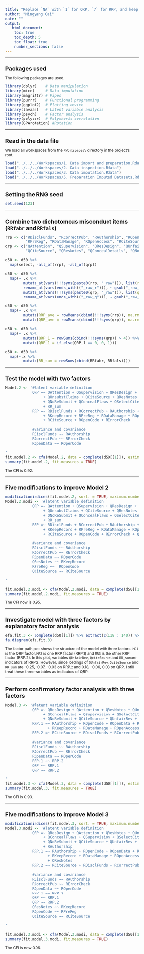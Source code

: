 ```yaml
---
title: "Replace `NA` with `1` for QRP, `7` for RRP, and keep items with over 20% `NA` answers"
author: "Mingyang Cai"
date: ""
output: 
   html_document:
    toc: true
    toc_depth: 5
    toc_float: true
    number_sections: false
---
```

  
<style type="text/css">
  
body{ /* Normal  */
  font-size: 12px;
  }
td {  /* Table  */
  font-size: 12px;
}
h1.title {
  font-size: 18px;
  color: DarkBlue;
}
h1 { /* Header 1 */
  font-size: 18px;
}
h2 { /* Header 2 */
  font-size: 18px;
}
h3 { /* Header 3 */
  font-size: 18px;
}
code.r{ /* Code block */
  font-size: 12px;
}
pre { /* Code block - determines code spacing between lines */
  font-size: 14px;
}
</style>

---

# Packages used
The following packages are used.  
```r
library(dplyr)    # Data manipulation  
library(mice)     # Data imputation  
library(magrittr) # Pipes  
library(purrr)    # Functional programming  
library(ggplot2)  # Plotting device  
library(lavaan)   # Latent variable analysis  
library(psych)    # Factor analysis  
library(polycor)  # Polychoric correlation  
library(GPArotation) #Rotation   
```

---

# Read in the data file
We load all workspaces from the `\Workspaces\` directory in the project's root.
```r
load("../../../Workspaces/1. Data import and preparation.Rdata")
load("../../../Workspaces/2. Data inspection.Rdata")
load("../../../Workspaces/3. Data imputation.Rdata")
load("../../../Workspaces/5. Preparation Imputed Datasets.Rdata")
```

---

# Setting the RNG seed
```r
set.seed(123)
```

---

# Combine two dichotomous misconduct items (`RRfabr` and `RRfals`) 
```r
rrp <- c("RDisclFunds", "RCorrectPub", "RAuthorship", "ROpenData", "RKeepRecord", 
         "RPreReg", "RDataManage", "ROpenAccess", "RCiteSource", "ROpenCode", "RErrorCheck")
qrp <- c("QAttention", "QSupervision", "QResDesign", "QUnfairRev", "QUnsubstClaims", 
         "QCiteSource", "QResNotes", "QConcealDetails", "QNoReSubmit", "QConcealFlaws", "QSelectCites")

d50 <- d50 %>% 
  map(select, -all_of(rrp), -all_of(qrp))

d50 <- d50 %>% 
  map(~ .x %>% 
        mutate_at(vars(!!!syms(paste0(rrp, "_raw"))), list(r = ~ recode(., `0` = 7))) %>% 
        rename_at(vars(ends_with(("_raw_r"))), ~ gsub("_raw_r", "", .x)) %>% 
        mutate_at(vars(!!!syms(paste0(qrp, "_raw"))), list(q = ~ recode(., `0` = 1))) %>% 
        rename_at(vars(ends_with(("_raw_q"))), ~ gsub("_raw_q", "", .x))) 

d50 <- d50 %>% 
  map(~ .x %>% 
        mutate(RRP_ave = rowMeans(cbind(!!!syms(rrp)), na.rm = T)) %>% 
        mutate(QRP_ave = rowMeans(cbind(!!!syms(qrp)), na.rm = T))) 

d50 <- d50 %>% 
  map(~ .x %>% 
        mutate(QRP_1 = rowSums(cbind(!!!syms(qrp)) > 4)) %>% 
        mutate(QRP_1 = if_else(QRP_1 == 0, 0, 1)))

d50 <- d50 %>% 
  map(~.x %>% 
        mutate(RR_sum = rowSums(cbind(RRfabr, RRfals))))

```

---

# Test the model with two factors
```r
Model.2 <- '#latent variable definition
            QRP =~ QAttention + QSupervision + QResDesign + QUnfairRev 
                 + QUnsubstClaims + QCiteSource + QResNotes + QConcealDetails 
                 + QNoReSubmit + QConcealFlaws + QSelectCites 
                 + RR_sum
            RRP =~ RDisclFunds + RCorrectPub + RAuthorship + ROpenData 
                 + RKeepRecord + RPreReg + RDataManage + ROpenAccess 
                 + RCiteSource + ROpenCode + RErrorCheck 
                 
            #variance and covariance
            RDisclFunds ~~ RAuthorship
            RCorrectPub ~~ RErrorCheck
            ROpenData ~~ ROpenCode 

'
fit.model.2 <- cfa(Model.2, data = complete(d50[[1]]), estimator = "WLSMV", std.lv=TRUE)
summary(fit.model.2, fit.measures = TRUE)

```
The CFI is 0.92.

---

# Five modifications to improve Model 2
```r
modificationindices(fit.model.2, sort. = TRUE, maximum.number = 5)
Model.2.modi <- '#latent variable definition
            QRP =~ QAttention + QSupervision + QResDesign + QUnfairRev 
                 + QUnsubstClaims + QCiteSource + QResNotes + QConcealDetails 
                 + QNoReSubmit + QConcealFlaws + QSelectCites + RCiteSource 
                 + RR_sum
            RRP =~ RDisclFunds + RCorrectPub + RAuthorship + ROpenData 
                 + RKeepRecord + RPreReg + RDataManage + ROpenAccess 
                 + RCiteSource + ROpenCode + RErrorCheck + QResNotes 
                 
            #variance and covariance
            RDisclFunds ~~ RAuthorship
            RCorrectPub ~~ RErrorCheck
            ROpenData ~~ ROpenCode
            QResNotes ~~ RKeepRecord
            RPreReg ~~  ROpenCode
            QCiteSource ~~ RCiteSource

'

fit.model.2.modi <- cfa(Model.2.modi, data = complete(d50[[1]]), estimator = "WLSMV", std.lv=TRUE)
summary(fit.model.2.modi, fit.measures = TRUE)
```
The CFI now is 0.95. 


---
 
# Investigate model with three factors by explanatory factor analysis
```r
efa.fit.3 <- complete(d50[[1]]) %>% extract(c(118 : 140)) %>% hetcor(ML = TRUE) %>% use_series(correlations) %>% fa(., nfactors = 3, rotate = "promax")
fa.diagram(efa.fit.3)
```

The factor path plot shows the structure of the model with three factors. `MR1` is the QRP factor, `MR2` is one RRP factor (RRP.1) and `MR3` is the other RRP factor (RRP.2). In this plot, variables `QUnfairRev`, `QciteSource` and `RR_sum`are indicators of RRP.2. However, since loadings of `QUnfairRev`, `QciteSource` and `RR_sum` are -0.25, -0.07, -0.03 on RRP.2 and 0.18, -0.06, 0.03 on QRP. I still treat these three variables as indicators of QRP.  

---

# Perform confirmatory factor analysis with three factors
```r
Model.3 <- '#latent variable definition
            QRP =~ QResDesign + QAttention + QResNotes + QUnsubstClaims
                 + QConcealFlaws + QSupervision + QSelectCites + QConcealDetails
                 + QNoReSubmit + QCiteSource + QUnfairRev + RR_sum 
            RRP.1 =~ RAuthorship + ROpenCode + ROpenData + RPreReg 
                   + RKeepRecord + RDataManage + ROpenAccess + RErrorCheck
            RRP.2 =~ RCiteSource + RDisclFunds + RCorrectPub    
                    
            #variance and covariance
            RDisclFunds ~~ RAuthorship
            RCorrectPub ~~ RErrorCheck
            ROpenData ~~ ROpenCode 
            RRP.1 ~~ RRP.2
            QRP ~~ RRP.1
            QRP ~~ RRP.2

'
fit.model.3 <- cfa(Model.3, data = complete(d50[[1]]), estimator = "WLSMV")
summary(fit.model.3, fit.measures = TRUE)
```
The CFI is 0.93.

---

# Five modifications to improve Model 3
```r
modificationindices(fit.model.3, sort. = TRUE, maximum.number = 5)
Model.3.modi <- '#latent variable definition
            QRP =~ QResDesign + QAttention + QResNotes + QUnsubstClaims
                 + QConcealFlaws + QSupervision + QSelectCites + QConcealDetails
                 + QNoReSubmit + QCiteSource + QUnfairRev + RR_sum
                 + RAuthorship
            RRP.1 =~ RAuthorship + ROpenCode + ROpenData + RPreReg 
                   + RKeepRecord + RDataManage + ROpenAccess + RErrorCheck
                   + QResNotes
            RRP.2 =~ RCiteSource + RDisclFunds + RCorrectPub    
                    
            #variance and covariance
            RDisclFunds ~~ RAuthorship
            RCorrectPub ~~ RErrorCheck
            ROpenData ~~ ROpenCode 
            RRP.1 ~~ RRP.2
            QRP ~~ RRP.1
            QRP ~~ RRP.2
            QResNotes ~~ RKeepRecord
            ROpenCode ~~ RPreReg
            QCiteSource ~~ RCiteSource

'

fit.model.3.modi <- cfa(Model.3.modi, data = complete(d50[[1]]), estimator = "WLSMV")
summary(fit.model.3.modi, fit.measures = TRUE)

```
The CFI is now 0.96.
